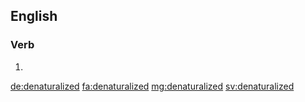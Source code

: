 ==English==

===Verb===
{{head|en|verb form}}

# {{en-past of|denaturalize}}

[[de:denaturalized]]
[[fa:denaturalized]]
[[mg:denaturalized]]
[[sv:denaturalized]]